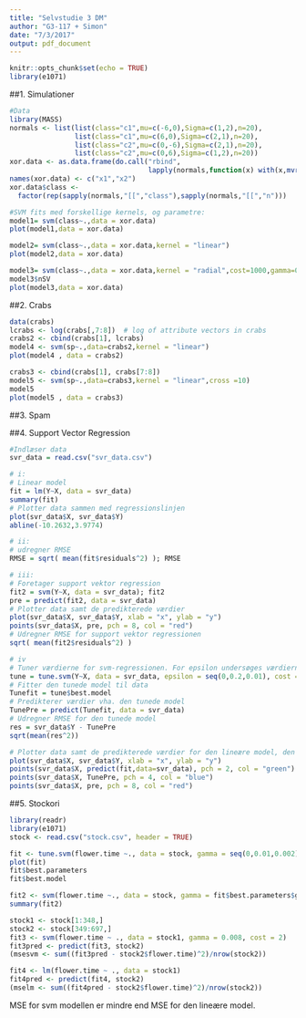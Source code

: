 ```yaml
---
title: "Selvstudie 3 DM"
author: "G3-117 + Simon"
date: "7/3/2017"
output: pdf_document
---
```


```r
knitr::opts_chunk$set(echo = TRUE)
library(e1071)
```

##1. Simulationer

```r
#Data
library(MASS)
normals <- list(list(class="c1",mu=c(-6,0),Sigma=c(1,2),n=20),
                list(class="c1",mu=c(6,0),Sigma=c(2,1),n=20),
                list(class="c2",mu=c(0,-6),Sigma=c(2,1),n=20),
                list(class="c2",mu=c(0,6),Sigma=c(1,2),n=20))
xor.data <- as.data.frame(do.call("rbind",
                                  lapply(normals,function(x) with(x,mvrnorm(n=n,mu=mu,Sigma=diag(Sigma))))))
names(xor.data) <- c("x1","x2")
xor.data$class <-
  factor(rep(sapply(normals,"[[","class"),sapply(normals,"[[","n")))

#SVM fits med forskellige kernels, og parametre:
model1= svm(class~.,data = xor.data)
plot(model1,data = xor.data)

model2= svm(class~.,data = xor.data,kernel = "linear")
plot(model2,data = xor.data)

model3= svm(class~.,data = xor.data,kernel = "radial",cost=1000,gamma=0.1,epil=0.1)
model3$nSV
plot(model3,data = xor.data)
```

##2. Crabs

```r
data(crabs)
lcrabs <- log(crabs[,7:8])	# log of attribute vectors in crabs
crabs2 <- cbind(crabs[1], lcrabs)
model4 <- svm(sp~.,data=crabs2,kernel = "linear")
plot(model4 , data = crabs2)

crabs3 <- cbind(crabs[1], crabs[7:8])
model5 <- svm(sp~.,data=crabs3,kernel = "linear",cross =10)
model5
plot(model5 , data = crabs3)
```

##3. Spam

##4. Support Vector Regression

```r
#Indlæser data
svr_data = read.csv("svr_data.csv")
```


```r
# i:
# Linear model
fit = lm(Y~X, data = svr_data)
summary(fit)
# Plotter data sammen med regressionslinjen
plot(svr_data$X, svr_data$Y)
abline(-10.2632,3.9774)

# ii:
# udregner RMSE
RMSE = sqrt( mean(fit$residuals^2) ); RMSE

# iii:
# Foretager support vektor regression
fit2 = svm(Y~X, data = svr_data); fit2
pre = predict(fit2, data = svr_data)
# Plotter data samt de predikterede værdier
plot(svr_data$X, svr_data$Y, xlab = "x", ylab = "y")
points(svr_data$X, pre, pch = 8, col = "red")
# Udregner RMSE for support vektor regressionen
sqrt( mean(fit2$residuals^2) )

# iv
# Tuner værdierne for svm-regressionen. For epsilon undersøges værdierne 0,0.01,0.02,...,0.2, og for cost undersøges værdierne 4,8,16,...512.
tune = tune.svm(Y~X, data = svr_data, epsilon = seq(0,0.2,0.01), cost = 2^(2:9))
# Fitter den tunede model til data
Tunefit = tune$best.model
# Predikterer værdier vha. den tunede model
TunePre = predict(Tunefit, data = svr_data)
# Udregner RMSE for den tunede model
res = svr_data$Y - TunePre
sqrt(mean(res^2))

# Plotter data samt de predikterede værdier for den lineære model, den ikke-tunede support vektor regression samt den tunede support vektor regression.
plot(svr_data$X, svr_data$Y, xlab = "x", ylab = "y")
points(svr_data$X, predict(fit,data=svr_data), pch = 2, col = "green")
points(svr_data$X, TunePre, pch = 4, col = "blue")
points(svr_data$X, pre, pch = 8, col = "red")

```


##5. Stockori

```r
library(readr)
library(e1071)
stock <- read.csv("stock.csv", header = TRUE)
```


```r
fit <- tune.svm(flower.time ~., data = stock, gamma = seq(0,0.01,0.002), cost = 2^(0:2))
plot(fit)
fit$best.parameters
fit$best.model
```

```r
fit2 <- svm(flower.time ~., data = stock, gamma = fit$best.parameters$gamma, cost = fit$best.parameters$cost)
summary(fit2)
```

```r
stock1 <- stock[1:348,]
stock2 <- stock[349:697,]
fit3 <- svm(flower.time ~ ., data = stock1, gamma = 0.008, cost = 2)
fit3pred <- predict(fit3, stock2)
(msesvm <- sum((fit3pred - stock2$flower.time)^2)/nrow(stock2))

fit4 <- lm(flower.time ~ ., data = stock1)
fit4pred <- predict(fit4, stock2)
(mselm <- sum((fit4pred - stock2$flower.time)^2)/nrow(stock2))
```
MSE for svm modellen er mindre end MSE for den lineære model. 
